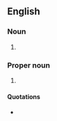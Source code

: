 {{also|FooFoo|fufú|foo-foo}}
==English==

===Noun===
{{en-noun|-}}

# {{alternative spelling of|en|fufu}}

===Proper noun===
{{en-proper noun}}

# {{alternative form of|en|Foo}}

====Quotations====
* {{seeCites|en|Foo}}